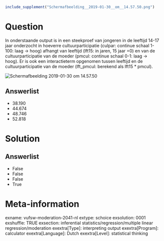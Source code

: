 ```r
include_supplement("Schermafbeelding__2019-01-30__om__14.57.50.png")
```

Question
========
In onderstaande output is in een steekproef van jongeren in de leeftijd
14-17 jaar onderzocht in hoeverre cultuurparticipatie (culpar: continue
schaal 1-100: laag -&gt; hoog) afhangt van leeftijd (lft15: in jaren, 15
jaar =0) en van de cultuurparticipatie van de moeder (pmcul: continue
schaal 0-1: laag -&gt; hoog). Er is ook een interactieterm opgenomen
tussen leeftijd en de cultuurparticipatie van de moeder (lft\_pmcul:
berekend als lft15 \* pmcul).  
  
<img src="Schermafbeelding__2019-01-30__om__14.57.50.png"
class="fr-fic fr-dii tvcss_2"
alt="Schermafbeelding 2019-01-30 om 14.57.50" />

Answerlist
----------
* 38.190
* 44.674
* 48.746
* 52.818

Solution
========










Answerlist
----------
* False
* False
* False
* True

Meta-information
================
exname: vufsw-moderation-2041-nl
extype: schoice
exsolution: 0001
exshuffle: TRUE
exsection: inferential statistics/regression/multiple linear regression/moderation
exextra[Type]: interpreting output
exextra[Program]: calculator
exextra[Language]: Dutch
exextra[Level]: statistical thinking

